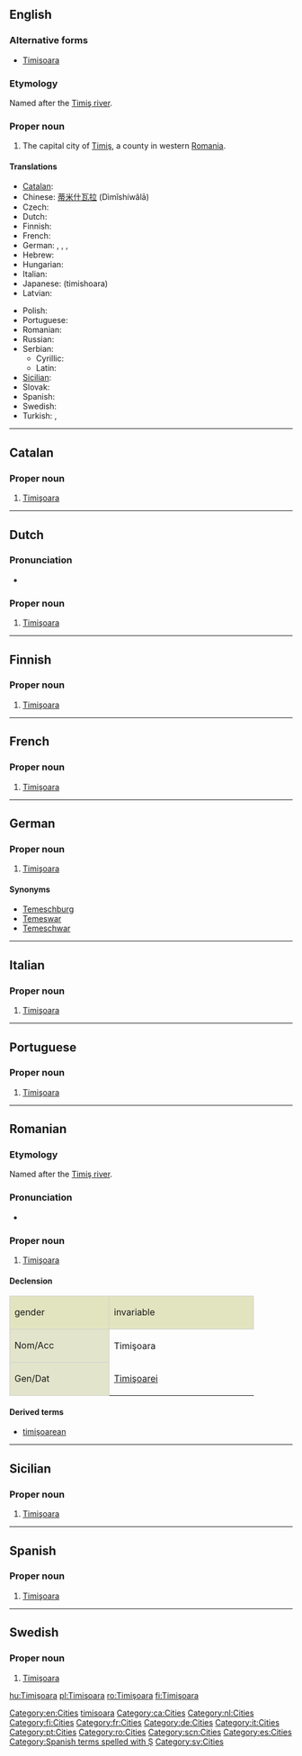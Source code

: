 ==English==
{{wikipedia}}

===Alternative forms===
* [[Timisoara]]

===Etymology===
Named after the [[:w:Timiş river|Timiş river]].

===Proper noun===
{{en-proper noun}}

# The capital city of [[w:Timiş|Timiş]], a county in western [[Romania]].

====Translations====
{{trans-top|city in Romania}}
* [[Catalan]]: {{t-|ca|Timişoara}}
* Chinese: [[蒂米什瓦拉]] (Dìmǐshíwǎlā)
* Czech: {{t-|cs|Temešvár}}
* Dutch: {{t-|nl|Timişoara}}
* Finnish: {{t+|fi|Timişoara}}
* French: {{t-|fr|Timişoara}}
* German: {{t-|de|Timişoara}}, {{t|de|Temeschburg}}, {{t|de|Temeswar}}, {{t|de|Temeschwar}}
* Hebrew: {{t|he|טימישוארה}}
* Hungarian: {{t+|hu|Temesvár}}
* Italian: {{t-|it|Timişoara}}
* Japanese: {{t|ja|ティミショアラ}} (timishoara)
* Latvian: {{t|lv|Timišoara|xs=Latvian}}
{{trans-mid}}
* Polish: {{t-|pl|Temeszwar}}
* Portuguese: {{t-|pt|Timişoara}}
* Romanian: {{t+|ro|Timișoara}}
* Russian: {{t|ru|Тимишоара|tr=Timišoara}}
* Serbian:
** Cyrillic: {{t|sr|Темишвар|sc=Cyrl}}
** Latin: {{t|sr|Temišvar}}
* [[Sicilian]]: {{t-|scn|Timişoara|xs=Sicilian}}
* Slovak: {{t-|sk|Temešvár}}
* Spanish: {{t-|es|Timişoara}}
* Swedish: {{t-|sv|Timişoara}}
* Turkish: {{t|tr|Tamışvar}}, {{t|tr|Temeşvar}}
{{trans-bottom}}

[[Category:en:Cities]]
[[Category:English terms spelled with Ş|timisoara]]

----

==Catalan==
{{wikipedia|lang=ca}}

===Proper noun===
{{ca-proper noun|f}}

# [[#English|Timişoara]]

[[Category:ca:Cities]]

----

==Dutch==
{{wikipedia|lang=nl}}

===Pronunciation===
* {{IPA|/ˈtɪ.mɪ.ˌʃo.ara/|lang=nl}}

===Proper noun===
{{head|nl|proper noun}}

# [[#English|Timişoara]]

[[Category:nl:Cities]]

----

==Finnish==
{{wikipedia|lang=fi}}

===Proper noun===
{{fi-proper noun}}

# [[#English|Timişoara]]

[[Category:fi:Cities]]

----

==French==
{{wikipedia|lang=fr}}

===Proper noun===
{{head|fr|proper noun|gender=f}}

# [[#English|Timişoara]]

[[Category:fr:Cities]]

----

==German==
{{wikipedia|lang=de}}

===Proper noun===
{{head|de|proper noun}} {{f}}

# [[#English|Timişoara]]

====Synonyms====
* [[Temeschburg]]
* [[Temeswar]]
* [[Temeschwar]]

[[Category:de:Cities]]

----

==Italian==
{{wikipedia|lang=it}}

===Proper noun===
{{head|it|proper noun|gender=f}}

# [[#English|Timişoara]]

[[Category:it:Cities]]

----

==Portuguese==
{{wikipedia|lang=pt}}

===Proper noun===
{{head|pt|proper noun|gender=f}}

# [[#English|Timişoara]]

[[Category:pt:Cities]]

----

==Romanian==
{{wikipedia|lang=ro}}

===Etymology===
Named after the [[:w:Timiş river|Timiş river]].

===Pronunciation===
* {{audio-IPA|Timisoara.ogg|/ti.miˈʃwa.ra/|lang=ro}}

===Proper noun===
{{head|ro|proper noun|gender=f}}

# [[#English|Timişoara]]

====Declension====
<center>
{| style="background:#F0F0F0;border:1px solid #d0d0d0;padding:.2em"

|-
| style="width:10em;background:#e2e4c0;border:1px solid #d0d0d0" | gender {{f}}
! style="width:15em;background:#e2e4c0;border:1px solid #d0d0d0" | invariable

|-
! style="height:3em;background:#e2e4cb;border:1px solid #d0d0d0" | Nom/Acc
| Timişoara

|-
! style="height:3em;background:#e2e4cb;border:1px solid #d0d0d0" | Gen/Dat
| [[Timişoarei]]

|}</center>

====Derived terms====
* [[timişoarean]]

[[Category:ro:Cities]]

----

==Sicilian==
{{wikipedia|lang=scn}}

===Proper noun===
{{head|scn|proper noun|gender=f}}

# [[#English|Timişoara]]

[[Category:scn:Cities]]

----

==Spanish==
{{wikipedia|lang=es}}

===Proper noun===
{{es-proper noun|f}}

# [[#English|Timişoara]]

[[Category:es:Cities]]
[[Category:Spanish terms spelled with Ş]]
----

==Swedish==
{{wikipedia|lang=sv}}

===Proper noun===
{{head|sv|proper noun|g=n}}

# [[#English|Timişoara]]

[[Category:sv:Cities]]

[[hu:Timişoara]]
[[pl:Timişoara]]
[[ro:Timişoara]]
[[fi:Timişoara]]